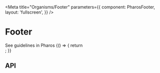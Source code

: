 

<Meta
  title="Organisms/Footer"
  parameters={{
    component: PharosFooter,
    layout: 'fullscreen',
  }}
/>

# Footer

<PharosLink href="https://pharos.jstor.org/components/footer" target="_blank">
  See guidelines in Pharos
</PharosLink>

<Canvas withToolbar>
  <Story name="Base">
    {() => {
      return <Footer />;
    }}
  </Story>
</Canvas>

## API

<ArgsTable of={PharosFooter} />
